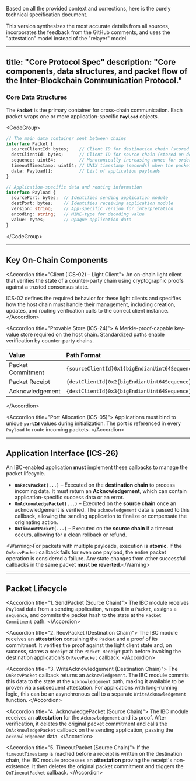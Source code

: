 Based on all the provided context and corrections, here is the purely technical specification document.

This version synthesizes the most accurate details from all sources, incorporates the feedback from the GitHub comments, and uses the "attestation" model instead of the "relayer" model.

-----

## **title**: "Core Protocol Spec" **description**: "Core components, data structures, and packet flow of the Inter-Blockchain Communication Protocol."

### Core Data Structures

The **`Packet`** is the primary container for cross-chain communication. Each packet wraps one or more application-specific **`Payload`** objects.

\<CodeGroup\>

```typescript packet.ts
// The main data container sent between chains
interface Packet {
  sourceClientId: bytes;    // Client ID for destination chain (stored on source)
  destClientId: bytes;      // Client ID for source chain (stored on destination)
  sequence: uint64;         // Monotonically increasing nonce for ordering
  timeoutTimestamp: uint64; // UNIX timestamp (seconds) when the packet expires
  data: Payload[];          // List of application payloads
}

// Application-specific data and routing information
interface Payload {
  sourcePort: bytes;  // Identifies sending application module
  destPort: bytes;    // Identifies receiving application module
  version: string;    // App-specific version for interpretation
  encoding: string;   // MIME-type for decoding value
  value: bytes;       // Opaque application data
}
```

\</CodeGroup\>

-----

## Key On-Chain Components

\<Accordion title="Client (ICS-02) – Light Client"\>
An on-chain light client that verifies the state of a counter-party chain using cryptographic proofs against a trusted consensus state.

ICS-02 defines the required behavior for these light clients and specifies how the host chain must handle their management, including creation, updates, and routing verification calls to the correct client instance.
\</Accordion\>

\<Accordion title="Provable Store (ICS-24)"\>
A Merkle-proof-capable key-value store required on the host chain. Standardized paths enable verification by counter-party chains.

| Value             | Path Format                                  |
| :---------------- | :------------------------------------------- |
| Packet Commitment | `{sourceClientId}0x1{bigEndianUint64Sequence}` |
| Packet Receipt    | `{destClientId}0x2{bigEndianUint64Sequence}`   |
| Acknowledgement   | `{destClientId}0x3{bigEndianUint64Sequence}`   |

\</Accordion\>

\<Accordion title="Port Allocation (ICS-05)"\>
Applications must bind to unique **`portId`** values during initialization. The port is referenced in every `Payload` to route incoming packets.
\</Accordion\>

-----

## Application Interface (ICS-26)

An IBC-enabled application **must** implement these callbacks to manage the packet lifecycle.

  * **`OnRecvPacket(...)`** – Executed on the **destination chain** to process incoming data. It must return an **Acknowledgement**, which can contain application-specific success data or an error.
  * **`OnAcknowledgePacket(...)`** – Executed on the **source chain** once an acknowledgement is verified. The `acknowledgement` data is passed to this callback, allowing the sending application to finalize or compensate the originating action.
  * **`OnTimeoutPacket(...)`** – Executed on the **source chain** if a timeout occurs, allowing for a clean rollback or refund.

\<Warning\>For packets with multiple payloads, execution is **atomic**. If the `OnRecvPacket` callback fails for even one payload, the entire packet operation is considered a failure. Any state changes from other successful callbacks in the same packet **must be reverted**.\</Warning\>

-----

## Packet Lifecycle

\<Accordion title="1. SendPacket (Source Chain)"\>
The IBC module receives `Payload` data from a sending application, wraps it in a `Packet`, assigns a `sequence`, and commits the packet hash to the state at the `Packet Commitment` path.
\</Accordion\>

\<Accordion title="2. RecvPacket (Destination Chain)"\>
The IBC module receives an **attestation** containing the `Packet` and a proof of its commitment. It verifies the proof against the light client state and, on success, stores a `Receipt` at the `Packet Receipt` path before invoking the destination application's `OnRecvPacket` callback.
\</Accordion\>

\<Accordion title="3. WriteAcknowledgement (Destination Chain)"\>
The `OnRecvPacket` callback returns an `Acknowledgement`. The IBC module commits this data to the state at the `Acknowledgement` path, making it available to be proven via a subsequent attestation. For applications with long-running logic, this can be an asynchronous call to a separate `WriteAcknowledgement` function.
\</Accordion\>

\<Accordion title="4. AcknowledgePacket (Source Chain)"\>
The IBC module receives an **attestation** for the `Acknowledgement` and its proof. After verification, it deletes the original packet commitment and calls the `OnAcknowledgePacket` callback on the sending application, passing the `acknowledgement` data.
\</Accordion\>

\<Accordion title="5. TimeoutPacket (Source Chain)"\>
If the `timeoutTimestamp` is reached before a receipt is written on the destination chain, the IBC module processes an **attestation** proving the receipt's non-existence. It then deletes the original packet commitment and triggers the `OnTimeoutPacket` callback.
\</Accordion\>